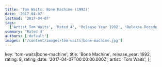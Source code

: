 ```yaml
---
title: 'Tom Waits: Bone Machine (1992)'
date: '2017-04-07'
lastmod: '2017-04-07'
tags:
  ['Artist Tom Waits', 'Rated 4', 'Release Year 1992', 'Release Decade 1990']
summary: 'Rated 4'
authors: ['default']
images: ['/content/images/tom-waits|bone-machine.jpg']
---
```


  key: 'tom-waits|bone-machine',
  title: 'Bone Machine',
  release_year: 1992,
  rating: 8,
  rating_date: '2017-04-07T00:00:00.000Z',
  artist: 'Tom Waits',
};

<MusicRating data={data} />

